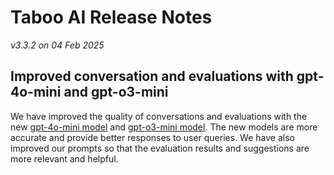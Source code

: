 # Taboo AI Release Notes

_v3.3.2 on 04 Feb 2025_

## Improved conversation and evaluations with gpt-4o-mini and gpt-o3-mini

We have improved the quality of conversations and evaluations with the new [gpt-4o-mini model](https://openai.com/index/hello-gpt-4o/) and [gpt-o3-mini model](https://openai.com/index/openai-o3-mini/). The new models are more accurate and provide better responses to user queries. We have also improved our prompts so that the evaluation results and suggestions are more relevant and helpful.
